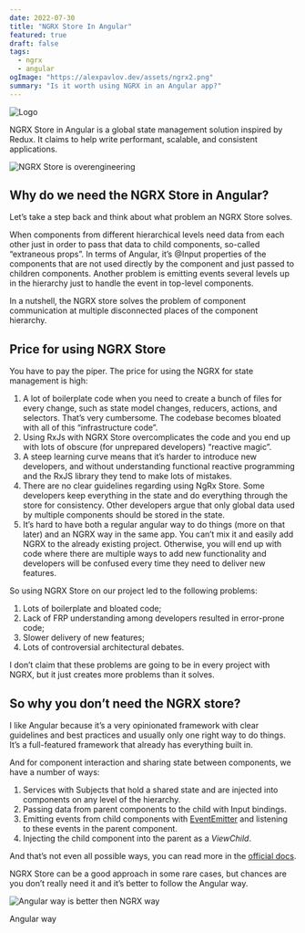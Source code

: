 ```yaml
---
date: 2022-07-30
title: "NGRX Store In Angular"
featured: true
draft: false
tags:
  - ngrx
  - angular
ogImage: "https://alexpavlov.dev/assets/ngrx2.png"
summary: "Is it worth using NGRX in an Angular app?"
---
```


![Logo](/assets/ngrx2.png)

NGRX Store in Angular is a global state management solution inspired by Redux. It claims to help write performant, scalable, and consistent applications.

![NGRX Store is overengineering](/assets/chart.jpeg)

## Why do we need the NGRX Store in Angular?

Let’s take a step back and think about what problem an NGRX Store solves.

When components from different hierarchical levels need data from each other just in order to pass that data to child components, so-called “extraneous props”. In terms of Angular, it’s @Input properties of the components that are not used directly by the component and just passed to children components. Another problem is emitting events several levels up in the hierarchy just to handle the event in top-level components.

In a nutshell, the NGRX store solves the problem of component communication at multiple disconnected places of the component hierarchy.

## Price for using NGRX Store

You have to pay the piper. The price for using the NGRX for state management is high:

1. A lot of boilerplate code when you need to create a bunch of files for every change, such as state model changes, reducers, actions, and selectors. That’s very cumbersome. The codebase becomes bloated with all of this “infrastructure code”.
2. Using RxJs with NGRX Store overcomplicates the code and you end up with lots of obscure (for unprepared developers) “reactive magic”.
3. A steep learning curve means that it’s harder to introduce new developers, and without understanding functional reactive programming and the RxJS library they tend to make lots of mistakes.
4. There are no clear guidelines regarding using NgRx Store. Some developers keep everything in the state and do everything through the store for consistency. Other developers argue that only global data used by multiple components should be stored in the state.
5. It’s hard to have both a regular angular way to do things (more on that later) and an NGRX way in the same app. You can’t mix it and easily add NGRX to the already existing project. Otherwise, you will end up with code where there are multiple ways to add new functionality and developers will be confused every time they need to deliver new features.

So using NGRX Store on our project led to the following problems:

1. Lots of boilerplate and bloated code;
2. Lack of FRP understanding among developers resulted in error-prone code;
3. Slower delivery of new features;
4. Lots of controversial architectural debates.

I don’t claim that these problems are going to be in every project with NGRX, but it just creates more problems than it solves.

## So why you don’t need the NGRX store?

I like Angular because it’s a very opinionated framework with clear guidelines and best practices and usually only one right way to do things. It’s a full-featured framework that already has everything built in.

And for component interaction and sharing state between components, we have a number of ways:

1. Services with Subjects that hold a shared state and are injected into components on any level of the hierarchy.
2. Passing data from parent components to the child with Input bindings.
3. Emitting events from child components with [EventEmitter](https://angular.io/api/core/EventEmitter) and listening to these events in the parent component.
4. Injecting the child component into the parent as a *ViewChild*.

And that’s not even all possible ways, you can read more in the [official docs](https://angular.io/guide/component-interaction#component-interaction "undefined").

NGRX Store can be a good approach in some rare cases, but chances are you don’t really need it and it’s better to follow the Angular way.

![Angular way is better then NGRX way](/assets/way.jpeg)

Angular way

